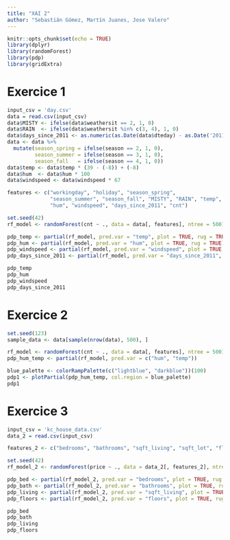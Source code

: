 ```yaml
---
title: "XAI 2"
author: "Sebastián Gómez, Martín Juanes, Jose Valero"
---
```


```r
knitr::opts_chunk$set(echo = TRUE)
library(dplyr)
library(randomForest)
library(pdp)
library(gridExtra)
```

# Exercice 1

```r
input_csv = 'day.csv'
data = read.csv(input_csv)
data$MISTY <- ifelse(data$weathersit == 2, 1, 0)
data$RAIN  <- ifelse(data$weathersit %in% c(3, 4), 1, 0)
data$days_since_2011 <- as.numeric(as.Date(data$dteday) - as.Date('2011-01-01'))
data <- data %>%
  mutate(season_spring = ifelse(season == 2, 1, 0),
         season_summer = ifelse(season == 3, 1, 0),
         season_fall   = ifelse(season == 4, 1, 0))
data$temp <- data$temp * (39 - (-8)) + (-8)
data$hum  <- data$hum * 100
data$windspeed <- data$windspeed * 67
```

```r
features <- c("workingday", "holiday", "season_spring",
              "season_summer", "season_fall", "MISTY", "RAIN", "temp",
              "hum", "windspeed", "days_since_2011", "cnt")

set.seed(42)
rf_model <- randomForest(cnt ~ ., data = data[, features], ntree = 500)
```

```r
pdp_temp <- partial(rf_model, pred.var = "temp", plot = TRUE, rug = TRUE)
pdp_hum <- partial(rf_model, pred.var = "hum", plot = TRUE, rug = TRUE)
pdp_windspeed <- partial(rf_model, pred.var = "windspeed", plot = TRUE, rug = TRUE)
pdp_days_since_2011 <- partial(rf_model, pred.var = "days_since_2011", plot = TRUE, rug = TRUE)
```

```r
pdp_temp
pdp_hum
pdp_windspeed
pdp_days_since_2011
```

# Exercice 2

```r
set.seed(123)
sample_data <- data[sample(nrow(data), 500), ]

rf_model <- randomForest(cnt ~ ., data = data[, features], ntree = 500)
pdp_hum_temp <- partial(rf_model, pred.var = c("hum", "temp"))
```

```r
blue_palette <- colorRampPalette(c("lightblue", "darkblue"))(100)
pdp1 <- plotPartial(pdp_hum_temp, col.region = blue_palette)
pdp1
```


# Exercice 3

```r
input_csv = 'kc_house_data.csv'
data_2 = read.csv(input_csv)
```

```r
features_2 <- c("bedrooms", "bathrooms", "sqft_living", "sqft_lot", "floors", "yr_built", "price")

set.seed(42)
rf_model_2 <- randomForest(price ~ ., data = data_2[, features_2], ntree = 500)
```

```r
pdp_bed <- partial(rf_model_2, pred.var = "bedrooms", plot = TRUE, rug = TRUE)
pdp_bath <- partial(rf_model_2, pred.var = "bathrooms", plot = TRUE, rug = TRUE)
pdp_living <- partial(rf_model_2, pred.var = "sqft_living", plot = TRUE, rug = TRUE)
pdp_floors <- partial(rf_model_2, pred.var = "floors", plot = TRUE, rug = TRUE)
```

```r
pdp_bed
pdp_bath
pdp_living
pdp_floors
```




